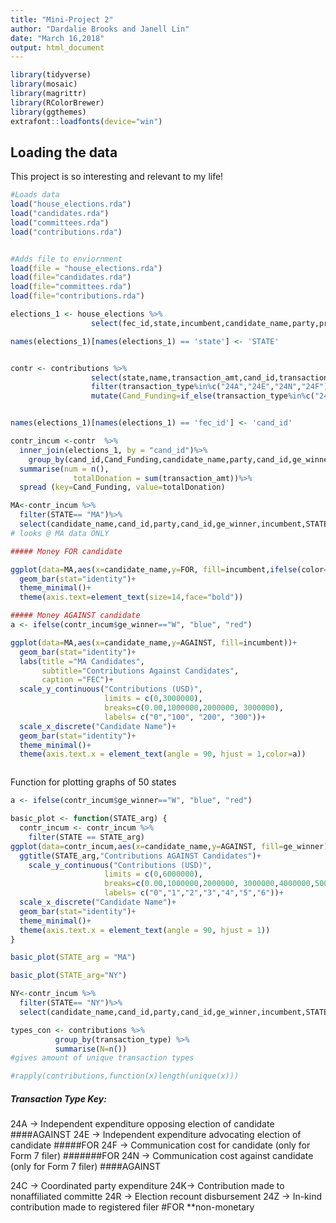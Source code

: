```yaml
---
title: "Mini-Project 2"
author: "Dardalie Brooks and Janell Lin"
date: "March 16,2018"
output: html_document
---
```



```r
library(tidyverse)
library(mosaic)
library(magrittr)
library(RColorBrewer)
library(ggthemes)
extrafont::loadfonts(device="win")
```


## Loading the data

This project is so interesting and relevant to my life!

```r
#Loads data
load("house_elections.rda")
load("candidates.rda")
load("committees.rda")
load("contributions.rda")


#Adds file to enviornment
load(file = "house_elections.rda")
load(file="candidates.rda")
load(file="committees.rda")
load(file="contributions.rda")
```


```r

elections_1 <- house_elections %>% 
                  select(fec_id,state,incumbent,candidate_name,party,primary_votes,ge_winner)

names(elections_1)[names(elections_1) == 'state'] <- 'STATE'


contr <- contributions %>% 
                  select(state,name,transaction_amt,cand_id,transaction_type,state)%>% 
                  filter(transaction_type%in%c("24A","24E","24N","24F")) %>% 
                  mutate(Cand_Funding=if_else(transaction_type%in%c("24E","24F"),"FOR","AGAINST"))


names(elections_1)[names(elections_1) == 'fec_id'] <- 'cand_id'

contr_incum <-contr  %>%
  inner_join(elections_1, by = "cand_id")%>% 
    group_by(cand_id,Cand_Funding,candidate_name,party,cand_id,ge_winner,incumbent,STATE) %>%
  summarise(num = n(),
              totalDonation = sum(transaction_amt))%>%
  spread (key=Cand_Funding, value=totalDonation)


```



```r
MA<-contr_incum %>%
  filter(STATE== "MA")%>%
  select(candidate_name,cand_id,party,cand_id,ge_winner,incumbent,STATE,FOR,AGAINST,num)
# looks @ MA data ONLY

##### Money FOR candidate

ggplot(data=MA,aes(x=candidate_name,y=FOR, fill=incumbent,ifelse(color==ge_winner,"W","N")))+
  geom_bar(stat="identity")+
  theme_minimal()+
  theme(axis.text=element_text(size=14,face="bold")) 

##### Money AGAINST candidate
a <- ifelse(contr_incum$ge_winner=="W", "blue", "red")

ggplot(data=MA,aes(x=candidate_name,y=AGAINST, fill=incumbent))+
  geom_bar(stat="identity")+
  labs(title ="MA Candidates", 
       subtitle="Contributions Against Candidates",
       caption ="FEC")+
  scale_y_continuous("Contributions (USD)", 
                     limits = c(0,3000000),
                     breaks=c(0.00,1000000,2000000, 3000000),
                     labels= c("0","100", "200", "300"))+                     
  scale_x_discrete("Candidate Name")+
  geom_bar(stat="identity")+
  theme_minimal()+
  theme(axis.text.x = element_text(angle = 90, hjust = 1,color=a))



```




Function for plotting graphs of 50 states
```r

a <- ifelse(contr_incum$ge_winner=="W", "blue", "red")

basic_plot <- function(STATE_arg) {
  contr_incum <- contr_incum %>%
    filter(STATE == STATE_arg)
ggplot(data=contr_incum,aes(x=candidate_name,y=AGAINST, fill=ge_winner))+
  ggtitle(STATE_arg,"Contributions AGAINST Candidates")+
    scale_y_continuous("Contributions (USD)", 
                     limits = c(0,6000000),
                     breaks=c(0.00,1000000,2000000, 3000000,4000000,5000000,6000000),
                     labels= c("0","1","2","3","4","5","6"))+     
  scale_x_discrete("Candidate Name")+
  geom_bar(stat="identity")+
  theme_minimal()+
  theme(axis.text.x = element_text(angle = 90, hjust = 1))
}

basic_plot(STATE_arg = "MA")

basic_plot(STATE_arg="NY")

NY<-contr_incum %>%
  filter(STATE== "NY")%>%
  select(candidate_name,cand_id,party,cand_id,ge_winner,incumbent,STATE,FOR,AGAINST,num)

```






```r
types_con <- contributions %>%     
          group_by(transaction_type) %>% 
          summarise(N=n())
#gives amount of unique transaction types

#rapply(contributions,function(x)length(unique(x))) 
```


##### Transaction Type Key:
24A -> Independent expenditure opposing election of candidate  ####AGAINST 
24E -> Independent expenditure advocating election of candidate   #####FOR
24F -> Communication cost for candidate (only for Form 7 filer)   #######FOR
24N -> Communication cost against candidate (only for Form 7 filer)   ####AGAINST 


24C -> Coordinated party expenditure
24K-> Contribution made to nonaffiliated committe
24R -> Election recount disbursement
24Z -> In-kind contribution made to registered filer   #FOR   **non-monetary


